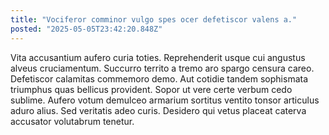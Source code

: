 ```yaml
---
title: "Vociferor comminor vulgo spes ocer defetiscor valens a."
posted: "2025-05-05T23:42:20.848Z"
---
```


Vita accusantium aufero curia toties. Reprehenderit usque cui angustus alveus cruciamentum. Succurro territo a tremo aro spargo censura careo.
Defetiscor calamitas commemoro demo. Aut cotidie tandem sophismata triumphus quas bellicus provident. Sopor ut vere certe verbum cedo sublime.
Aufero votum demulceo armarium sortitus ventito tonsor articulus aduro alius. Sed veritatis adeo curis. Desidero qui vetus placeat caterva accusator volutabrum tenetur.

